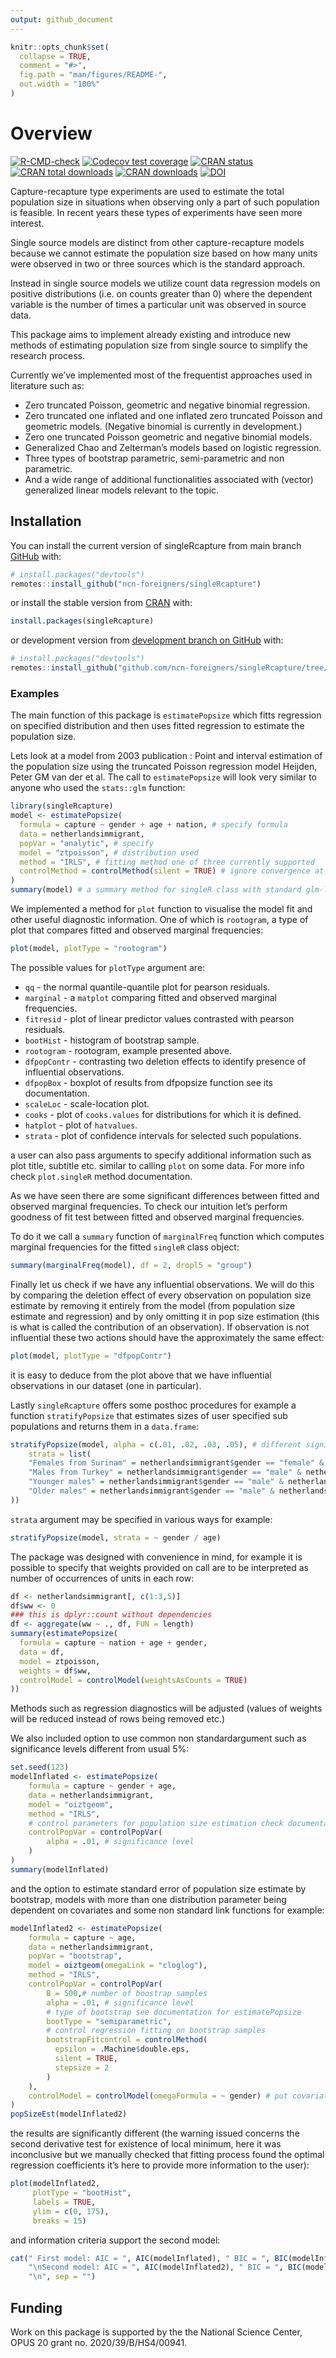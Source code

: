 ```yaml
---
output: github_document
---
```


<!-- README.md is generated from README.Rmd. Please edit that file -->

```r
knitr::opts_chunk$set(
  collapse = TRUE,
  comment = "#>",
  fig.path = "man/figures/README-",
  out.width = "100%"
)
```

# Overview

<!-- badges: start -->
[![R-CMD-check](https://github.com/ncn-foreigners/singleRcapture/workflows/R-CMD-check/badge.svg)](https://github.com/ncn-foreigners/singleRcapture/actions)
[![Codecov test coverage](https://codecov.io/gh/ncn-foreigners/singleRcapture/branch/main/graph/badge.svg)](https://app.codecov.io/gh/ncn-foreigners/singleRcapture?branch=main)
[![CRAN status](https://www.r-pkg.org/badges/version/singleRcapture)](https://CRAN.R-project.org/package=singleRcapture)
[![CRAN total downloads](https://cranlogs.r-pkg.org/badges/grand-total/singleRcapture)](https://cran.r-project.org/package=singleRcapture)
[![CRAN downloads](https://cranlogs.r-pkg.org/badges/singleRcapture)](https://cran.r-project.org/package=singleRcapture)
[![DOI](https://zenodo.org/badge/DOI/10.5281/zenodo.8436043.svg)](https://doi.org/10.5281/zenodo.8436043)
<!-- badges: end -->

Capture-recapture type experiments are used to estimate the total population size
in situations when observing only a part of such population is feasible. In recent
years these types of experiments have seen more interest.

Single source models are distinct from other capture-recapture models because
we cannot estimate the population size based on how many units were observed
in two or three sources which is the standard approach.

Instead in single source models we utilize count data regression models on positive
distributions (i.e. on counts greater than 0) where the dependent variable
is the number of times a particular unit was observed in source data.

This package aims to implement already existing and introduce new methods
of estimating population size from single source to simplify the research process.

Currently we've implemented most of the frequentist approaches used in literature such as:

- Zero truncated Poisson, geometric and negative binomial regression.
- Zero truncated one inflated and one inflated zero truncated Poisson and geometric models. (Negative binomial is currently in development.)
- Zero one truncated Poisson geometric and negative binomial models.
- Generalized Chao and Zelterman's models based on logistic regression.
- Three types of bootstrap parametric, semi-parametric and non parametric.
- And a wide range of additional functionalities associated with (vector) generalized linear models relevant to the topic.

## Installation

You can install the current version of singleRcapture from main branch [GitHub](https://github.com/ncn-foreigners/singleRcapture) with:

```r
# install.packages("devtools")
remotes::install_github("ncn-foreigners/singleRcapture")
```

or install the stable version from [CRAN](https://cran.r-project.org/package=singleRcapture) with:

```r
install.packages(singleRcapture)
```

or development version from [development branch on GitHub](https://github.com/ncn-foreigners/singleRcapture/tree/development) with:

```r
# install.packages("devtools")
remotes::install_github("github.com/ncn-foreigners/singleRcapture/tree/development")
```

### Examples

The main function of this package is `estimatePopsize` which fitts regression
on specified distribution and then uses fitted regression to estimate the
population size. 

Lets look at a model from 2003 publication :
Point and interval estimation of the population size using the truncated 
Poisson regression model Heijden, Peter GM van der et al.
The call to `estimatePopsize` will look very similar to anyone who used the 
`stats::glm` function:

```r
library(singleRcapture)
model <- estimatePopsize(
  formula = capture ~ gender + age + nation, # specify formula
  data = netherlandsimmigrant,
  popVar = "analytic", # specify 
  model = "ztpoisson", # distribution used
  method = "IRLS", # fitting method one of three currently supported
  controlMethod = controlMethod(silent = TRUE) # ignore convergence at half step warning
)
summary(model) # a summary method for singleR class with standard glm-like output and population size estimation resutls
```

We implemented a method for `plot` function to visualise the model fit and other
useful diagnostic information. One of which is `rootogram`, a type of plot
that compares fitted and observed marginal frequencies:

```r
plot(model, plotType = "rootogram")
```

The possible values for `plotType` argument are:

- `qq` - the normal quantile-quantile plot for pearson residuals.
- `marginal` - a `matplot` comparing fitted and observed marginal frequencies.
- `fitresid` - plot of linear predictor values contrasted with pearson residuals.
- `bootHist` - histogram of bootstrap sample.
- `rootogram` - rootogram, example presented above.
- `dfpopContr` - contrasting two deletion effects to identify presence of influential observations.
- `dfpopBox` - boxplot of results from dfpopsize function see its documentation.
- `scaleLoc` - scale-location plot.
- `cooks` - plot of `cooks.values` for distributions for which it is defined.
- `hatplot` - plot of `hatvalues`.
- `strata` - plot of confidence intervals for selected such populations.

a user can also pass arguments to specify additional information such as plot 
title, subtitle etc. similar to calling `plot` on some data. For more info
check `plot.singleR` method documentation.

As we have seen there are some significant differences between fitted and
observed marginal frequencies. To check our intuition let's perform
goodness of fit test between fitted and observed marginal frequencies.

To do it we call a `summary` function of `marginalFreq` function which
computes marginal frequencies for the fitted `singleR` class object:

```r
summary(marginalFreq(model), df = 2, dropl5 = "group")
```

Finally let us check if we have any influential observations. We will do this
by comparing the deletion effect of every observation on population size estimate
by removing it entirely from the model (from population size estimate and regression)
and by only omitting it in pop size estimation (this is what is called the
contribution of an observation). If observation is not influential these two 
actions should have the approximately the same effect:

```r
plot(model, plotType = "dfpopContr")
```

it is easy to deduce from the plot above that we have influential observations in
our dataset (one in particular).  

Lastly `singleRcapture` offers some posthoc procedures for example a function 
`stratifyPopsize` that estimates sizes of user specified sub populations and
returns them in a `data.frame`:

```r
stratifyPopsize(model, alpha = c(.01, .02, .03, .05), # different significance level for each sub population
    strata = list(
    "Females from Surinam" = netherlandsimmigrant$gender == "female" & netherlandsimmigrant$nation == "Surinam",
    "Males from Turkey" = netherlandsimmigrant$gender == "male" & netherlandsimmigrant$nation == "Turkey",
    "Younger males" = netherlandsimmigrant$gender == "male" & netherlandsimmigrant$age == "<40yrs",
    "Older males" = netherlandsimmigrant$gender == "male" & netherlandsimmigrant$age == ">40yrs"
))
```

`strata` argument may be specified in various ways for example: 

```r
stratifyPopsize(model, strata = ~ gender / age)
```

The package was designed with convenience in mind, for example it is possible
to specify that weights provided on call are to be interpreted as number of 
occurrences of units in each row:

```r
df <- netherlandsimmigrant[, c(1:3,5)]
df$ww <- 0
### this is dplyr::count without dependencies
df <- aggregate(ww ~ ., df, FUN = length)
summary(estimatePopsize(
  formula = capture ~ nation + age + gender, 
  data = df, 
  model = ztpoisson, 
  weights = df$ww,
  controlModel = controlModel(weightsAsCounts = TRUE)
))
```

Methods such as regression diagnostics will be adjusted (values of weights will
be reduced instead of rows being removed etc.)

We also included option to use common non standardargument such as 
significance levels different from usual 5%:

```r
set.seed(123)
modelInflated <- estimatePopsize(
    formula = capture ~ gender + age,
    data = netherlandsimmigrant,
    model = "oiztgeom",
    method = "IRLS",
    # control parameters for population size estimation check documentation of controlPopVar
    controlPopVar = controlPopVar(
        alpha = .01, # significance level 
    )
)
summary(modelInflated)
```

and the option to estimate standard error of population size estimate by 
bootstrap, models with more than one distribution parameter being dependent 
on covariates and some non standard link functions for example:

```r
modelInflated2 <- estimatePopsize(
    formula = capture ~ age,
    data = netherlandsimmigrant,
    popVar = "bootstrap",
    model = oiztgeom(omegaLink = "cloglog"),
    method = "IRLS",
    controlPopVar = controlPopVar(
        B = 500,# number of boostrap samples
        alpha = .01, # significance level 
        # type of bootstrap see documentation for estimatePopsize
        bootType = "semiparametric",
        # control regression fitting on bootstrap samples
        bootstrapFitcontrol = controlMethod(
          epsilon = .Machine$double.eps, 
          silent = TRUE, 
          stepsize = 2
        )
    ),
    controlModel = controlModel(omegaFormula = ~ gender) # put covariates on omega i.e. the inflation parameter
)
popSizeEst(modelInflated2)
```

the results are significantly different
(the warning issued concerns the second derivative test for existence of local 
minimum, here it was inconclusive but we manually checked that fitting process
found the optimal regression coefficients it's here to provide more information
to the user):

```r
plot(modelInflated2, 
     plotType = "bootHist", 
     labels = TRUE, 
     ylim = c(0, 175),
     breaks = 15)
```

and information criteria support the second model:

```r
cat(" First model: AIC = ", AIC(modelInflated), " BIC = ", BIC(modelInflated),
    "\nSecond model: AIC = ", AIC(modelInflated2), " BIC = ", BIC(modelInflated2), 
    "\n", sep = "")
```

## Funding

Work on this package is supported by the the National Science Center, OPUS 20 grant no. 2020/39/B/HS4/00941.   
